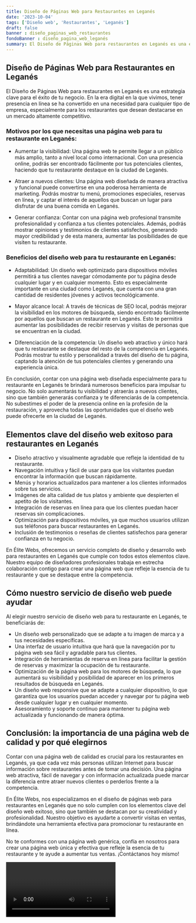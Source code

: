 ```yaml
---
title: Diseño de Páginas Web para Restaurantes en Leganés
date: '2023-10-04'
tags: ['Diseño web', 'Restaurantes', 'Leganés']
draft: false
banner : diseño_paginas_web_restaurantes
fondoBanner : diseño_pagina_web_leganés
summary: El Diseño de Páginas Web para restaurantes en Leganés es una estrategia clave para el éxito de tu negocio. En la era digital en la que vivimos, tener presencia en línea se ha convertido en una necesidad para cualquier tipo de empresa, especialmente para los restaurantes que desean destacarse en un mercado altamente competitivo.
---
```


## Diseño de Páginas Web para Restaurantes en Leganés

El Diseño de Páginas Web para restaurantes en Leganés es una estrategia clave para el éxito de tu negocio. En la era digital en la que vivimos, tener presencia en línea se ha convertido en una necesidad para cualquier tipo de empresa, especialmente para los restaurantes que desean destacarse en un mercado altamente competitivo.

### Motivos por los que necesitas una página web para tu restaurante en Leganés:

- Aumentar la visibilidad: Una página web te permite llegar a un público más amplio, tanto a nivel local como internacional. Con una presencia online, podrás ser encontrado fácilmente por tus potenciales clientes, haciendo que tu restaurante destaque en la ciudad de Leganés.

- Atraer a nuevos clientes: Una página web diseñada de manera atractiva y funcional puede convertirse en una poderosa herramienta de marketing. Podrás mostrar tu menú, promociones especiales, reservas en línea, y captar el interés de aquellos que buscan un lugar para disfrutar de una buena comida en Leganés.

- Generar confianza: Contar con una página web profesional transmite profesionalidad y confianza a tus clientes potenciales. Además, podrás mostrar opiniones y testimonios de clientes satisfechos, generando mayor credibilidad y de esta manera, aumentar las posibilidades de que visiten tu restaurante.

### Beneficios del diseño web para tu restaurante en Leganés:

- Adaptabilidad: Un diseño web optimizado para dispositivos móviles permitirá a tus clientes navegar cómodamente por tu página desde cualquier lugar y en cualquier momento. Esto es especialmente importante en una ciudad como Leganés, que cuenta con una gran cantidad de residentes jóvenes y activos tecnológicamente.

- Mayor alcance local: A través de técnicas de SEO local, podrás mejorar la visibilidad en los motores de búsqueda, siendo encontrado fácilmente por aquellos que buscan un restaurante en Leganés. Esto te permitirá aumentar las posibilidades de recibir reservas y visitas de personas que se encuentran en la ciudad.

- Diferenciación de la competencia: Un diseño web atractivo y único hará que tu restaurante se destaque del resto de la competencia en Leganés. Podrás mostrar tu estilo y personalidad a través del diseño de tu página, captando la atención de tus potenciales clientes y generando una experiencia única.

En conclusión, contar con una página web diseñada especialmente para tu restaurante en Leganés te brindará numerosos beneficios para impulsar tu negocio. No solo aumentarás tu visibilidad y atraerás a nuevos clientes, sino que también generarás confianza y te diferenciarás de la competencia. No subestimes el poder de la presencia online en la profesión de la restauración, y aprovecha todas las oportunidades que el diseño web puede ofrecerte en la ciudad de Leganés.

<GifSeo />

<Cta />

## Elementos clave del diseño web exitoso para restaurantes en Leganés

- Diseño atractivo y visualmente agradable que refleje la identidad de tu restaurante.
- Navegación intuitiva y fácil de usar para que los visitantes puedan encontrar la información que buscan rápidamente.
- Menús y horarios actualizados para mantener a los clientes informados sobre tus servicios.
- Imágenes de alta calidad de tus platos y ambiente que despierten el apetito de los visitantes.
- Integración de reservas en línea para que los clientes puedan hacer reservas sin complicaciones.
- Optimización para dispositivos móviles, ya que muchos usuarios utilizan sus teléfonos para buscar restaurantes en Leganés.
- Inclusión de testimonios o reseñas de clientes satisfechos para generar confianza en tu negocio.

En Élite Webs, ofrecemos un servicio completo de diseño y desarrollo web para restaurantes en Leganés que cumple con todos estos elementos clave. Nuestro equipo de diseñadores profesionales trabaja en estrecha colaboración contigo para crear una página web que refleje la esencia de tu restaurante y que se destaque entre la competencia.

## Cómo nuestro servicio de diseño web puede ayudar

Al elegir nuestro servicio de diseño web para tu restaurante en Leganés, te beneficiarás de:

- Un diseño web personalizado que se adapte a tu imagen de marca y a tus necesidades específicas.
- Una interfaz de usuario intuitiva que hará que la navegación por tu página web sea fácil y agradable para tus clientes.
- Integración de herramientas de reserva en línea para facilitar la gestión de reservas y maximizar la ocupación de tu restaurante.
- Optimización de la página web para los motores de búsqueda, lo que aumentará su visibilidad y posibilidad de aparecer en los primeros resultados de búsqueda en Leganés.
- Un diseño web responsive que se adapte a cualquier dispositivo, lo que garantiza que los usuarios puedan acceder y navegar por tu página web desde cualquier lugar y en cualquier momento.
- Asesoramiento y soporte continuo para mantener tu página web actualizada y funcionando de manera óptima.

## Conclusión: la importancia de una página web de calidad y por qué elegirnos

Contar con una página web de calidad es crucial para los restaurantes en Leganés, ya que cada vez más personas utilizan Internet para buscar información sobre restaurantes antes de tomar una decisión. Una página web atractiva, fácil de navegar y con información actualizada puede marcar la diferencia entre atraer nuevos clientes o perderlos frente a la competencia.

En Élite Webs, nos especializamos en el diseño de páginas web para restaurantes en Leganés que no solo cumplen con los elementos clave del diseño web exitoso, sino que también se destacan por su creatividad y profesionalidad. Nuestro objetivo es ayudarte a convertir visitas en ventas, brindándote una herramienta efectiva para promocionar tu restaurante en línea.

No te conformes con una página web genérica, confía en nosotros para crear una página web única y efectiva que refleje la esencia de tu restaurante y te ayude a aumentar tus ventas. ¡Contáctanos hoy mismo!

<Video />

<CtaBot job='Restaurantes' city='Leganés'/>

<Gmaps query='Leganés+españa+maps' />